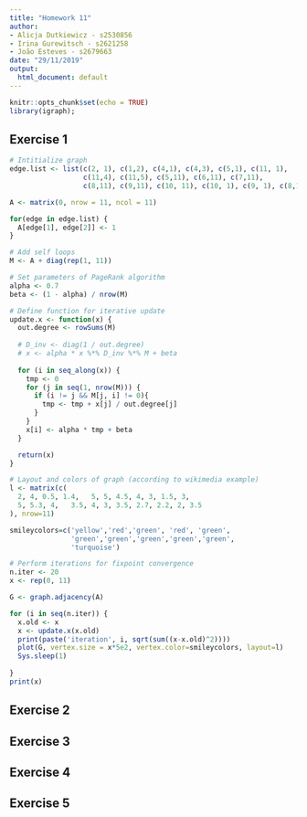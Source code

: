 ```yaml
---
title: "Homework 11"
author:
- Alicja Dutkiewicz - s2530856
- Irina Gurewitsch - s2621258
- João Esteves - s2679663
date: "29/11/2019"
output:
  html_document: default
---
```


```r
knitr::opts_chunk$set(echo = TRUE)
library(igraph);
```

## Exercise 1

```r
# Intitialize graph
edge.list <- list(c(2, 1), c(1,2), c(4,1), c(4,3), c(5,1), c(11, 1),
                  c(11,4), c(11,5), c(5,11), c(6,11), c(7,11), 
                  c(8,11), c(9,11), c(10, 11), c(10, 1), c(9, 1), c(8,1))

A <- matrix(0, nrow = 11, ncol = 11)

for(edge in edge.list) {
  A[edge[1], edge[2]] <- 1
}

# Add self loops
M <- A + diag(rep(1, 11))

# Set parameters of PageRank algorithm
alpha <- 0.7
beta <- (1 - alpha) / nrow(M)

# Define function for iterative update
update.x <- function(x) {
  out.degree <- rowSums(M)
  
  # D_inv <- diag(1 / out.degree)
  # x <- alpha * x %*% D_inv %*% M + beta
  
  for (i in seq_along(x)) {
    tmp <- 0
    for (j in seq(1, nrow(M))) {
      if (i != j && M[j, i] != 0){
        tmp <- tmp + x[j] / out.degree[j]
      }
    }
    x[i] <- alpha * tmp + beta
  }

  return(x)
}

# Layout and colors of graph (according to wikimedia example)
l <- matrix(c(
  2, 4, 0.5, 1.4,   5, 5, 4.5, 4, 3, 1.5, 3,
  5, 5.3, 4,   3.5, 4, 3, 3.5, 2.7, 2.2, 2, 3.5
), nrow=11)

smileycolors=c('yellow','red','green', 'red', 'green', 
               'green','green','green','green','green', 
               'turquoise')

# Perform iterations for fixpoint convergence 
n.iter <- 20
x <- rep(0, 11)

G <- graph.adjacency(A)

for (i in seq(n.iter)) {
  x.old <- x
  x <- update.x(x.old)
  print(paste('iteration', i, sqrt(sum((x-x.old)^2))))
  plot(G, vertex.size = x*5e2, vertex.color=smileycolors, layout=l)
  Sys.sleep(1)
  
}
print(x)
```

## Exercise 2

## Exercise 3

## Exercise 4

## Exercise 5
